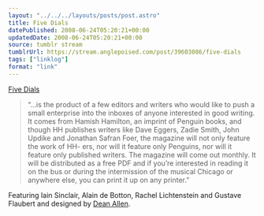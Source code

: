 ```yaml
---
layout: "../../../layouts/posts/post.astro"
title: Five Dials
datePublished: 2008-06-24T05:20:21+00:00
updatedDate: 2008-06-24T05:20:21+00:00
source: tumblr stream
tumblrUrl: https://stream.anglepoised.com/post/39603086/five-dials
tags: ["linklog"]
format: "link"
---
```


[Five Dials][1]

> &ldquo;&hellip;is the product of a few editors and writers who would like to push a small enterprise into the inboxes of anyone interested in good writing. It comes from Hamish Hamilton, an imprint of Penguin books, and though HH publishes writers like Dave Eggers, Zadie Smith, John Updike and Jonathan Safran Foer, the magazine will not only feature the work of HH- ers, nor will it feature only Penguins, nor will it feature only published writers. The magazine will come out monthly. It will be distributed as a free PDF and if you’re interested in reading it on the bus or during the intermission of the musical Chicago or anywhere else, you can print it up on any printer.&rdquo;

Featuring Iain Sinclair, Alain de Botton, Rachel Lichtenstein and Gustave Flaubert and designed by <a href="http://textism.com/">Dean Allen</a>.

[1]: http://fivedials.com/
